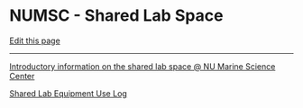 # NUMSC - Shared Lab Space

[Edit this page](https://github.com/remygatins/GatinsLabProtocols/edit/main/lab_gen_sharedlabspace.qmd)

------------------------------------------------------------------------

[Introductory information on the shared lab space \@ NU Marine Science Center](https://numsc-corefacility.github.io/sharedLabSpace/)


[Shared Lab Equipment Use Log](https://docs.google.com/spreadsheets/d/1M0RQYTqQwLS7puzn443S4CVAufBNgKyocfamQ179edU/edit?gid=722153022#gid=722153022)
